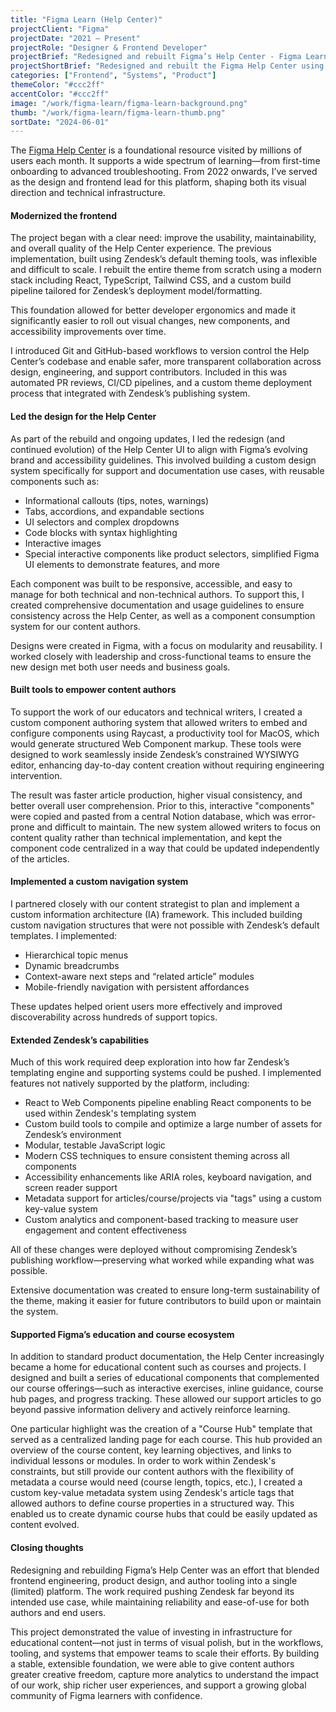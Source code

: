 ```yaml
---
title: "Figma Learn (Help Center)"
projectClient: "Figma"
projectDate: "2021 – Present"
projectRole: "Designer & Frontend Developer"
projectBrief: "Redesigned and rebuilt Figma’s Help Center - Figma Learn, using modern tooling and a component-based approach. Led frontend development and product design efforts, introduced scalable authoring tools, and collaborated cross-functionally to enhance the support and education experience. Worked closely with our content strategist to implement a custom IA framework, and our technical writers to deliver a flexible, branded experience on top of Zendesk's platform, pushing the boundaries of what was possible within the system."
projectShortBrief: "Redesigned and rebuilt the Figma Help Center using modern tools and custom scalable authoring systems for Zendesk, pushing its capabilities further than ever before. Led frontend development, created custom educational components, and enabled content teams to deliver better, faster."
categories: ["Frontend", "Systems", "Product"]
themeColor: "#ccc2ff"
accentColor: "#ccc2ff"
image: "/work/figma-learn/figma-learn-background.png"
thumb: "/work/figma-learn/figma-learn-thumb.png"
sortDate: "2024-06-01"
---
```


The [Figma Help Center](https://help.figma.com/hc/en-us) is a foundational resource visited by millions of users each month. It supports a wide spectrum of learning—from first-time onboarding to advanced troubleshooting. From 2022 onwards, I’ve served as the design and frontend lead for this platform, shaping both its visual direction and technical infrastructure.

<ImageContainer
    src="https://huecgkkbwknqzn3e.public.blob.vercel-storage.com/work/figma-learn/figma-learn-thumb-B2PsF6AApDDCHctbyPs9gSkKuaxc2T.png"
    alt="Figma Learn home page and articles"
    subtitle="Figma Learn home page and articles"
/>

#### Modernized the frontend

The project began with a clear need: improve the usability, maintainability, and overall quality of the Help Center experience. The previous implementation, built using Zendesk’s default theming tools, was inflexible and difficult to scale. I rebuilt the entire theme from scratch using a modern stack including React, TypeScript, Tailwind CSS, and a custom build pipeline tailored for Zendesk’s deployment model/formatting.

This foundation allowed for better developer ergonomics and made it significantly easier to roll out visual changes, new components, and accessibility improvements over time.

I introduced Git and GitHub-based workflows to version control the Help Center’s codebase and enable safer, more transparent collaboration across design, engineering, and support contributors. Included in this was automated PR reviews, CI/CD pipelines, and a custom theme deployment process that integrated with Zendesk’s publishing system.

<ImageContainer
    src="https://huecgkkbwknqzn3e.public.blob.vercel-storage.com/work/figma-learn/figma-learn-2-pNX73gsNEpztIfRFhC2QuASQOKLHGH.png"
    alt="Guided Figma Learn article, showing Figma Sites"
    subtitle="Guided Figma Learn article, showing Figma Sites"
/>

#### Led the design for the Help Center

As part of the rebuild and ongoing updates, I led the redesign (and continued evolution) of the Help Center UI to align with Figma’s evolving brand and accessibility guidelines. This involved building a custom design system specifically for support and documentation use cases, with reusable components such as:

-   Informational callouts (tips, notes, warnings)
-   Tabs, accordions, and expandable sections
-   UI selectors and complex dropdowns
-   Code blocks with syntax highlighting
-   Interactive images
-   Special interactive components like product selectors, simplified Figma UI elements to demonstrate features, and more

Each component was built to be responsive, accessible, and easy to manage for both technical and non-technical authors. To support this, I created comprehensive documentation and usage guidelines to ensure consistency across the Help Center, as well as a component consumption system for our content authors.

Designs were created in Figma, with a focus on modularity and reusability. I worked closely with leadership and cross-functional teams to ensure the new design met both user needs and business goals.

<ImageContainer
    src="https://huecgkkbwknqzn3e.public.blob.vercel-storage.com/work/figma-learn/figma-learn-1-G5uzUPB5CFTzHvpc3iY5HTZl3fMizM.png"
    alt="Example spec sheet from design file for Figma Learn"
    subtitle="Example spec sheet from design file for Figma Learn"
/>

#### Built tools to empower content authors

To support the work of our educators and technical writers, I created a custom component authoring system that allowed writers to embed and configure components using Raycast, a productivity tool for MacOS, which would generate structured Web Component markup. These tools were designed to work seamlessly inside Zendesk’s constrained WYSIWYG editor, enhancing day-to-day content creation without requiring engineering intervention.

The result was faster article production, higher visual consistency, and better overall user comprehension. Prior to this, interactive "components" were copied and pasted from a central Notion database, which was error-prone and difficult to maintain. The new system allowed writers to focus on content quality rather than technical implementation, and kept the component code centralized in a way that could be updated independently of the articles.

<ImageContainer
    src="https://huecgkkbwknqzn3e.public.blob.vercel-storage.com/work/figma-learn/figma-learn-3-oNRfW7A6PhhU7BQs21B6nFY7EgILSF.png"
    alt="Raycast tool for Figma Learn, showing component authoring"
    subtitle="Raycast tool for Figma Learn, showing component authoring"
/>

#### Implemented a custom navigation system

I partnered closely with our content strategist to plan and implement a custom information architecture (IA) framework. This included building custom navigation structures that were not possible with Zendesk’s default templates. I implemented:

-   Hierarchical topic menus
-   Dynamic breadcrumbs
-   Context-aware next steps and “related article” modules
-   Mobile-friendly navigation with persistent affordances

These updates helped orient users more effectively and improved discoverability across hundreds of support topics.

<ImageContainer
    src="https://huecgkkbwknqzn3e.public.blob.vercel-storage.com/work/figma-learn/figma-learn-4-DRc60LPO6F0Ip6yfHVl1XtWKnOFUwY.png"
    alt="Submenu navigation for Figma Learn, showing the different products"
    subtitle="Submenu navigation for Figma Learn, showing the different products"
/>

#### Extended Zendesk’s capabilities

Much of this work required deep exploration into how far Zendesk’s templating engine and supporting systems could be pushed. I implemented features not natively supported by the platform, including:

-   React to Web Components pipeline enabling React components to be used within Zendesk's templating system
-   Custom build tools to compile and optimize a large number of assets for Zendesk’s environment
-   Modular, testable JavaScript logic
-   Modern CSS techniques to ensure consistent theming across all components
-   Accessibility enhancements like ARIA roles, keyboard navigation, and screen reader support
-   Metadata support for articles/course/projects via "tags" using a custom key-value system
-   Custom analytics and component-based tracking to measure user engagement and content effectiveness

All of these changes were deployed without compromising Zendesk’s publishing workflow—preserving what worked while expanding what was possible.

Extensive documentation was created to ensure long-term sustainability of the theme, making it easier for future contributors to build upon or maintain the system.

<ImageContainer
    src="https://huecgkkbwknqzn3e.public.blob.vercel-storage.com/work/figma-learn/figma-learn-6-s7SOh1Yb442NzpFKIIW9rFHprLedqr.png"
    alt="Get started with Figma Learn"
    subtitle="Get started with Figma Learn"
/>

#### Supported Figma’s education and course ecosystem

In addition to standard product documentation, the Help Center increasingly became a home for educational content such as courses and projects. I designed and built a series of educational components that complemented our course offerings—such as interactive exercises, inline guidance, course hub pages, and progress tracking. These allowed our support articles to go beyond passive information delivery and actively reinforce learning.

One particular highlight was the creation of a "Course Hub" template that served as a centralized landing page for each course. This hub provided an overview of the course content, key learning objectives, and links to individual lessons or modules. In order to work within Zendesk's constraints, but still provide our content authors with the flexibility of metadata a course would need (course length, topics, etc.), I created a custom key-value metadata system using Zendesk's article tags that allowed authors to define course properties in a structured way. This enabled us to create dynamic course hubs that could be easily updated as content evolved.

<ImageContainer
    src="https://huecgkkbwknqzn3e.public.blob.vercel-storage.com/work/figma-learn/figma-learn-5-4vDwBap9CCXLZ567BuetumdrMTn03J.png"
    alt="Course hub (left), course article (right)"
    subtitle="Course hub (left), course article (right) with sidebar navigation"
/>

#### Closing thoughts

Redesigning and rebuilding Figma’s Help Center was an effort that blended frontend engineering, product design, and author tooling into a single (limited) platform. The work required pushing Zendesk far beyond its intended use case, while maintaining reliability and ease-of-use for both authors and end users.

This project demonstrated the value of investing in infrastructure for educational content—not just in terms of visual polish, but in the workflows, tooling, and systems that empower teams to scale their efforts. By building a stable, extensible foundation, we were able to give content authors greater creative freedom, capture more analytics to understand the impact of our work, ship richer user experiences, and support a growing global community of Figma learners with confidence.
